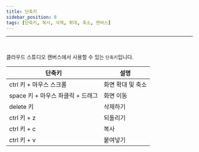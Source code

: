```yaml
---
title: 단축키
sidebar_position: 8
tags: [단축키, 복사, 삭제, 확대, 축소, 캔버스]
---
```



<hr />
<br />

클라우드 스튜디오 캔버스에서 사용할 수 있는 ```단축키```입니다.

| 단축키 | 설명           |
| ---------- | -------------- | 
| ctrl 키 + 마우스 스크롤 | 화면 확대 및 축소 |
| space 키 + 마우스 좌클릭 + 드래그 | 화면 이동 |
| delete 키 | 삭제하기 |
| ctrl 키 + z | 되돌리기 |
| ctrl 키 + c | 복사 |
| ctrl 키 + v | 붙여넣기 |
